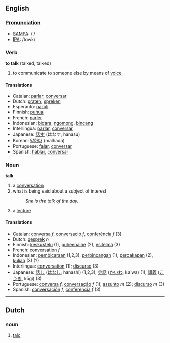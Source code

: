 ==English==
===[[Pronunciation]]===
*[[w:SAMPA|SAMPA]]: /'/
*[[w:IPA|IPA]]: /tɑwk/

=== Verb ===
'''to talk''' (talked, talked)

# to communicate to someone else by means of [[voice]]

==== Translations ====
*Catalan: [[parlar]], [[conversar]]
*Dutch: [[praten]], [[spreken]]
*Esperanto: [[paroli]]
*Finnish: [[puhua]]
*French: [[parler]]
*Indonesian: [[bicara]], [[ngomong]], [[bincang]]
*Interlingua: [[parlar]], [[conversar]]
*Japanese: [[話す]] (はなす, hanasu)
*Korean: [[말하다]] (malhada)
*Portuguese: [[falar]], [[conversar]]
*Spanish: [[hablar]], [[conversar]]

===Noun===
'''talk'''
#a [[conversation]]
#what is being said about a subject of interest
#:''She is the talk of the day.''
# a [[lecture]]

==== Translations ====
*Catalan: [[conversa]] ''f'', [[conversació]] ''f'', [[conferència]] ''f'' (3)
*Dutch: [[gesprek]] ''n''
*Finnish: [[keskustelu]] (1), [[puheenaihe]] (2), [[esitelmä]] (3)
*French: [[conversation]] ''f''
*Indonesian:  [[bicara|pembicaraan]] (1,2,3), [[bincang|perbincangan]] (1), [[cakap|percakapan]] (2), [[kuliah]] (3) (?)
*Interlingua: [[conversation]] (1); [[discurso]] (3)
*Japanese: [[話し]] ([[はなし]], hanashi) (1,2,3), [[会話]] ([[かいわ]], kaiwa) (1), [[講義]] ([[こうぎ]], kōgi) (3)
*Portuguese: [[conversa]] ''f'', [[conversação]] ''f'' (1); [[assunto]] ''m'' (2); [[discurso]] ''m'' (3)
*Spanish: [[conversación]] ''f'', [[conferencia]] ''f'' (3)
----

==Dutch==
===noun===
#[[talc]]